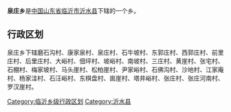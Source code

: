 '''泉庄乡'''是[[中华人民共和国|中国]][[山东省|山东省]][[临沂市|临沂市]][[沂水县|沂水县]]下辖的一个乡。

== 行政区划 ==

泉庄乡下辖磨石沟村、康家泉村、泉庄村、石牛坡村、东郭庄村、西郭庄村、前里庄村、后里庄村、大峪村、佃坪村、坡峪村、南坡村、三庄村、黄崖村、张宅村、石棚村、梅家坡村、马头崖村、松柏崖村、尹家峪村、石佛沟村、沙地村、江家庵村、杨家洼村、石汪峪村、东棋盘村、崮崖村、塔井峪村、张庄村、张庄河南村、罗汉崖村。

{{山东小作品}}
{{沂水县行政区划}}

[[Category:临沂乡级行政区划|Category:临沂乡级行政区划]]
[[Category:沂水县|Category:沂水县]]